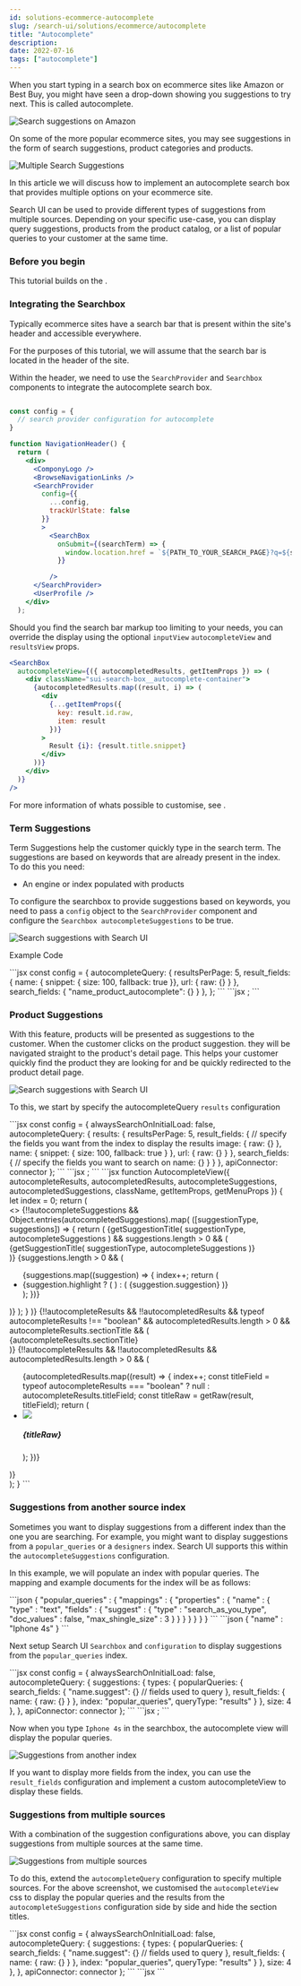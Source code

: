 ```yaml
---
id: solutions-ecommerce-autocomplete
slug: /search-ui/solutions/ecommerce/autocomplete
title: "Autocomplete"
description:
date: 2022-07-16
tags: ["autocomplete"]
---
```


When you start typing in a search box on ecommerce sites like Amazon or Best Buy, you might have seen a drop-down showing you suggestions to try next. This is called autocomplete.

![Search suggestions on Amazon](images/ecommerce/autocomplete/query-suggestions-amazon.png)

On some of the more popular ecommerce sites, you may see suggestions in the form of search suggestions, product categories and products.

![Multiple Search Suggestions](images/ecommerce/autocomplete/federated-search-products.png)

In this article we will discuss how to implement an autocomplete search box that provides multiple options on your ecommerce site.

Search UI can be used to provide different types of suggestions from multiple sources. Depending on your specific use-case, you can display query suggestions, products from the product catalog, or a list of popular queries to your customer at the same time.

### Before you begin

This tutorial builds on the <DocLink id="api-react-components-search-box" text="searchbox autocomplete documentation" />.

### Integrating the Searchbox

Typically ecommerce sites have a search bar that is present within the site's header and accessible everywhere.

For the purposes of this tutorial, we will assume that the search bar is located in the header of the site.

Within the header, we need to use the `SearchProvider` and `Searchbox` components to integrate the autocomplete search box.

```jsx

const config = {
  // search provider configuration for autocomplete
}

function NavigationHeader() {
  return (
    <div>
      <ComponyLogo />
      <BrowseNavigationLinks />
      <SearchProvider
        config={{
          ...config,
          trackUrlState: false
        }}
        >
          <SearchBox
            onSubmit={(searchTerm) => {
              window.location.href = `${PATH_TO_YOUR_SEARCH_PAGE}?q=${searchTerm}`;
            }}

          />
      </SearchProvider>
      <UserProfile />
    </div>
  );
```

Should you find the search bar markup too limiting to your needs, you can override the display using the optional `inputView` `autocompleteView` and `resultsView` props.

```jsx
<SearchBox
  autocompleteView={({ autocompletedResults, getItemProps }) => (
    <div className="sui-search-box__autocomplete-container">
      {autocompletedResults.map((result, i) => (
        <div
          {...getItemProps({
            key: result.id.raw,
            item: result
          })}
        >
          Result {i}: {result.title.snippet}
        </div>
      ))}
    </div>
  )}
/>
```

For more information of whats possible to customise, see <DocLink id="api-react-components-search-box" text="searchbox autocomplete documentation" />.

### Term Suggestions

Term Suggestions help the customer quickly type in the search term. The suggestions are based on keywords that are already present in the index. To do this you need:

- An engine or index populated with products

To configure the searchbox to provide suggestions based on keywords, you need to pass a `config` object to the `SearchProvider` component and configure the `Searchbox autocompleteSuggestions` to be true.

![Search suggestions with Search UI](images/ecommerce/autocomplete/query-suggestions-es-shop.png)

Example Code

<DocTabs>
  <DocTab name="Configuration">
      ```jsx
      const config = {
        autocompleteQuery: {
          resultsPerPage: 5,
          result_fields: {
            name: { snippet: { size: 100, fallback: true }},
            url: { raw: {} }
          },
          search_fields: {
            "name_product_autocomplete": {}
          }
        },
      };
      ```
  </DocTab>
  <DocTab name="Searchbox Component">
      ```jsx
      <SearchBox autocompleteResults={{
        titleField: "name",
        urlField: "url"
      }} />;
      ```
  </DocTab>
</DocTabs>

### Product Suggestions

With this feature, products will be presented as suggestions to the customer. When the customer clicks on the product suggestion. they will be navigated straight to the product's detail page. This helps your customer quickly find the product they are looking for and be quickly redirected to the product detail page.

![Search suggestions with Search UI](images/ecommerce/autocomplete/query-results-es-shop.png)

To this, we start by specify the autocompleteQuery `results` configuration

<DocTabs>
  <DocTab name="Configuration">
      ```jsx
        const config = {
          alwaysSearchOnInitialLoad: false,
          autocompleteQuery: {
            results: {
              resultsPerPage: 5,
              result_fields: {
                // specify the fields you want from the index to display the results
                image: { raw: {} },
                name: { snippet: { size: 100, fallback: true } },
                url: { raw: {} }
              },
              search_fields: {
                // specify the fields you want to search on
                name: {}
              }
            }
          },
          apiConnector: connector
        };
      ```
  </DocTab>
  <DocTab name="Searchbox Component">
      ```jsx
      <SearchBox autocompleteResults={{
        titleField: "name",
        urlField: "url"
      }} autocompleteView={AutocompleteView} />;
      ```
  </DocTab>
  <DocTab name="Autocomplete View Component">
      ```jsx
        function AutocompleteView({
          autocompleteResults,
          autocompletedResults,
          autocompleteSuggestions,
          autocompletedSuggestions,
          className,
          getItemProps,
          getMenuProps
        }) {
          let index = 0;
          return (
            <div
              {...getMenuProps({
                className: ["sui-search-box__autocomplete-container", className].join(
                  " "
                )
              })}
            >
              <>
                {!!autocompleteSuggestions &&
                  Object.entries(autocompletedSuggestions).map(
                    ([suggestionType, suggestions]) => {
                      return (
                        <React.Fragment key={suggestionType}>
                          {getSuggestionTitle(
                            suggestionType,
                            autocompleteSuggestions
                          ) &&
                            suggestions.length > 0 && (
                              <div className="sui-search-box__section-title">
                                {getSuggestionTitle(
                                  suggestionType,
                                  autocompleteSuggestions
                                )}
                              </div>
                            )}
                          {suggestions.length > 0 && (
                            <ul className="sui-search-box__suggestion-list">
                              {suggestions.map((suggestion) => {
                                index++;
                                return (
                                  <li
                                    {...getItemProps({
                                      key:
                                        suggestion.suggestion || suggestion.highlight,
                                      index: index - 1,
                                      item: suggestion
                                    })}
                                    data-transaction-name="query suggestion"
                                  >
                                    {suggestion.highlight ? (
                                      <span
                                        dangerouslySetInnerHTML={{
                                          __html: suggestion.highlight
                                        }}
                                      />
                                    ) : (
                                      <span>{suggestion.suggestion}</span>
                                    )}
                                  </li>
                                );
                              })}
                            </ul>
                          )}
                        </React.Fragment>
                      );
                    }
                  )}
                {!!autocompleteResults &&
                  !!autocompletedResults &&
                  typeof autocompleteResults !== "boolean" &&
                  autocompletedResults.length > 0 &&
                  autocompleteResults.sectionTitle && (
                    <div className="sui-search-box__section-title">
                      {autocompleteResults.sectionTitle}
                    </div>
                  )}
                {!!autocompleteResults &&
                  !!autocompletedResults &&
                  autocompletedResults.length > 0 && (
                    <ul className="autocomplete-results">
                      {autocompletedResults.map((result) => {
                        index++;
                        const titleField =
                          typeof autocompleteResults === "boolean"
                            ? null
                            : autocompleteResults.titleField;
                        const titleRaw = getRaw(result, titleField);
                        return (
                          <li
                            {...getItemProps({
                              key: result.id.raw,
                              index: index - 1,
                              item: result
                            })}
                            className="autocomplete-result-item"
                          >
                            <img
                              className="autocomplete-result-item--img"
                              src={result.image.raw}
                            />
                            <h5>{titleRaw}</h5>
                          </li>
                        );
                      })}
                    </ul>
                  )}
              </>
            </div>
          );
        }
      ```
  </DocTab>
</DocTabs>

### Suggestions from another source index

<DocCallOut color="warning" title="Requires Elasticsearch Connector" />

Sometimes you want to display suggestions from a different index than the one you are searching. For example, you might want to display suggestions from a `popular_queries` or a `designers` index. Search UI supports this within the `autocompleteSuggestions` configuration.

In this example, we will populate an index with popular queries. The mapping and example documents for the index will be as follows:

<DocTabs>
  <DocTab name="Mapping">
      ```json
        {
  "popular_queries" : {
    "mappings" : {
      "properties" : {
        "name" : {
          "type" : "text",
          "fields" : {
            "suggest" : {
              "type" : "search_as_you_type",
              "doc_values" : false,
              "max_shingle_size" : 3
            }
          }
        }
      }
    }
  }
}
      ```
      </DocTab>
      <DocTab name="Example Document">
```json
{
  "name" : "Iphone 4s"
}
```
      </DocTab>
</DocTabs>

Next setup Search UI `Searchbox` and `configuration` to display suggestions from the `popular_queries` index.

<DocTabs>
  <DocTab name="Search Configuration">
      ```jsx
        const config = {
          alwaysSearchOnInitialLoad: false,
          autocompleteQuery: {
            suggestions: {
              types: {
                popularQueries: {
                  search_fields: {
                    "name.suggest": {} // fields used to query
                  },
                  result_fields: {
                    name: {
                      raw: {}
                    }
                  },
                  index: "popular_queries",
                  queryType: "results"
                }
              },
              size: 4
            },
          },
          apiConnector: connector
        };
      ```
  </DocTab>
  <DocTab name="Searchbox Component Configuration">
      ```jsx
      <SearchBox autocompleteSuggestions={{
        popularQueries: {
          sectionTitle: "Popular queries",
          queryType: "results",
          displayField: "name"
        }
      }} />;
      ```
  </DocTab>
</DocTabs>

Now when you type `Iphone 4s` in the searchbox, the autocomplete view will display the popular queries.

![Suggestions from another index](images/ecommerce/autocomplete/query-suggestions-popular-queries.png)

If you want to display more fields from the index, you can use the `result_fields` configuration and implement a custom autocompleteView to display these fields.

### Suggestions from multiple sources

With a combination of the suggestion configurations above, you can display suggestions from multiple sources at the same time.

![Suggestions from multiple sources](images/ecommerce/autocomplete/query-suggestions-multiple-sources.png)

To do this, extend the `autocompleteQuery` configuration to specify multiple sources. For the above screenshot, we customised the `autocompleteView` css to display the popular queries and the results from the `autocompleteSuggestions` configuration side by side and hide the section titles.

<DocTabs>
  <DocTab name="Search Configuration">
      ```jsx
        const config = {
          alwaysSearchOnInitialLoad: false,
          autocompleteQuery: {
            suggestions: {
              types: {
                popularQueries: {
                  search_fields: {
                    "name.suggest": {} // fields used to query
                  },
                  result_fields: {
                    name: {
                      raw: {}
                    }
                  },
                  index: "popular_queries",
                  queryType: "results"
                }
              },
              size: 4
            },
          },
          apiConnector: connector
        };
      ```
  </DocTab>
  <DocTab name="Searchbox Component Configuration">
      ```jsx
      <SearchBox
        autocompleteResults={{
          sectionTitle: "Products",
          titleField: "name",
          urlField: "url"
        }}
        autocompleteSuggestions={{
          popularQueries: {
            sectionTitle: "Popular queries",
            queryType: "results",
            displayField: "name"
          }
        }}
      />
      ```
  </DocTab>
</DocTabs>
